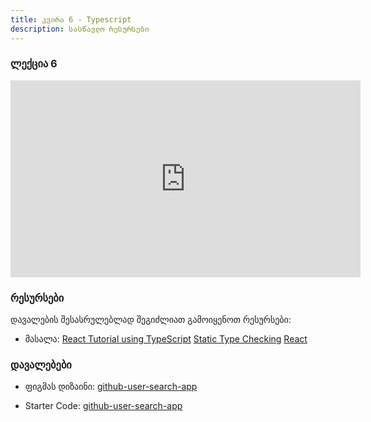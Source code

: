 ```yaml
---
title: კვირა 6 - Typescript
description: სასწავლო რესურსები
---
```


### ლექცია 6
<iframe width="560" height="315" src="https://www.youtube.com/embed/mQL7VFl24VA?si=hzi83jIo8--xvPST" title="YouTube video player" frameborder="0" allow="accelerometer; autoplay; clipboard-write; encrypted-media; gyroscope; picture-in-picture; web-share" allowfullscreen></iframe>

### რესურსები
დავალების შესასრულებლად შეგიძლიათ გამოიყენოთ რესურსები:

- მასალა: [React Tutorial using TypeScript](https://handsonreact.com/docs/labs/react-tutorial-typescript)
[Static Type Checking](https://legacy.reactjs.org/docs/static-type-checking.html)
[React](https://www.typescriptlang.org/docs/handbook/react.html)

### დავალებები

- ფიგმას დიზაინი: [github-user-search-app](https://www.figma.com/file/xIHLusLUEd92bUacWp4c6T/github-user-search-app?type=design&node-id=0-1&mode=design)

- Starter Code: [github-user-search-app](/zip-files/github-user-search-app.zip)
